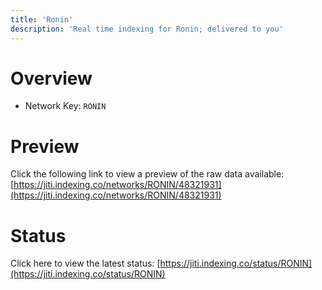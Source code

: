 ```yaml
---
title: 'Ronin'
description: 'Real time indexing for Ronin; delivered to you'
---
```


# Overview
- Network Key: `RONIN`

# Preview
Click the following link to view a preview of the raw data available: [https://jiti.indexing.co/networks/RONIN/48321931](https://jiti.indexing.co/networks/RONIN/48321931)

# Status
Click here to view the latest status: [https://jiti.indexing.co/status/RONIN](https://jiti.indexing.co/status/RONIN)
